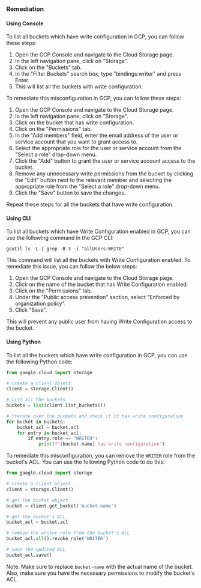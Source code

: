 ### Remediation

#### Using Console

To list all buckets which have write configuration in GCP, you can follow these steps:

1. Open the GCP Console and navigate to the Cloud Storage page.
2. In the left navigation pane, click on "Storage".
3. Click on the "Buckets" tab.
4. In the "Filter Buckets" search box, type "bindings:writer" and press Enter.
5. This will list all the buckets with write configuration.

To remediate this misconfiguration in GCP, you can follow these steps:

1. Open the GCP Console and navigate to the Cloud Storage page.
2. In the left navigation pane, click on "Storage".
3. Click on the bucket that has write configuration.
4. Click on the "Permissions" tab.
5. In the "Add members" field, enter the email address of the user or service account that you want to grant access to.
6. Select the appropriate role for the user or service account from the "Select a role" drop-down menu.
7. Click the "Add" button to grant the user or service account access to the bucket.
8. Remove any unnecessary write permissions from the bucket by clicking the "Edit" button next to the relevant member and selecting the appropriate role from the "Select a role" drop-down menu.
9. Click the "Save" button to save the changes.

Repeat these steps for all the buckets that have write configuration.

#### Using CLI

To list all buckets which have Write Configuration enabled in GCP, you can use the following command in the GCP CLI:

```
gsutil ls -L | grep -B 3 -i "allUsers:WRITE"
```

This command will list all the buckets with Write Configuration enabled. To remediate this issue, you can follow the below steps:

1. Open the GCP Console and navigate to the Cloud Storage page.
2. Click on the name of the bucket that has Write Configuration enabled.
3. Click on the "Permissions" tab.
4. Under the "Public access prevention" section, select "Enforced by organization policy".
5. Click "Save".

This will prevent any public user from having Write Configuration access to the bucket.

#### Using Python

To list all the buckets which have write configuration in GCP, you can use the following Python code:

```python
from google.cloud import storage

# create a client object
client = storage.Client()

# list all the buckets
buckets = list(client.list_buckets())

# iterate over the buckets and check if it has write configuration
for bucket in buckets:
    bucket_acl = bucket.acl
    for entry in bucket_acl:
        if entry.role == "WRITER":
            print(f"{bucket.name} has write configuration")
```

To remediate this misconfiguration, you can remove the `WRITER` role from the bucket's ACL. You can use the following Python code to do this:

```python
from google.cloud import storage

# create a client object
client = storage.Client()

# get the bucket object
bucket = client.get_bucket('bucket-name')

# get the bucket's ACL
bucket_acl = bucket.acl

# remove the writer role from the bucket's ACL
bucket_acl.all().revoke_role('WRITER')

# save the updated ACL
bucket_acl.save()
```

Note: Make sure to replace `bucket-name` with the actual name of the bucket. Also, make sure you have the necessary permissions to modify the bucket's ACL.

